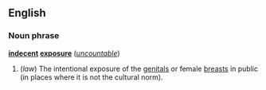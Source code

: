 ==English==
===Noun phrase===
'''[[indecent]] [[exposure]]''' (''[[uncountable]]'')

#(''law'') The intentional exposure of the [[genitals]] or female [[breast]]s in public (in places where it is not the cultural norm).